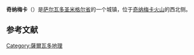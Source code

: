 {{Infobox settlement
<!--See the Table at Infobox Settlement for all fields and descriptions of usage-->
<!-- Basic info  ---------------->
|official_name          = 奇纳梅卡
|other_name             =
|native_name            =  Chinameca<!-- for cities whose native name is not in English -->
|nickname               = 
|settlement_type        = <!--For Town or Village (Leave blank for the default City)-->
|motto                  =
<!-- images and maps  ----------->
|image_skyline          = ChinamecaVolcano.jpg
|imagesize              = 300px
|image_caption          = 从[[奇纳梅卡火山|奇纳梅卡火山]]俯瞰这座城镇
|image_flag             = 
|flag_size              =
|image_seal             = 
|seal_size              =
|image_shield           = 
|shield_size            =
|image_blank_emblem     =
|blank_emblem_type      =
|blank_emblem_size      =
|image_map              = 
|mapsize                = 
|map_caption            = 
|image_map1             = 
|mapsize1               = 
|map_caption1           = 
|image_dot_map          =
|dot_mapsize            =
|dot_map_caption        =
|dot_x =  |dot_y =
|pushpin_map            = El Salvador<!-- the name of a location map as per http://en.wikipedia.org/wiki/Template:Location_map -->
|pushpin_label_position =bottom
|pushpin_map_caption    =奇纳梅卡在萨尔瓦多的位置
|pushpin_mapsize         =300
<!-- Location ------------------>
|coordinates_region     = SV
|subdivision_type       = 国家
|subdivision_name       = [[Image:Flag_of_El_Salvador.svg|25px]] [[萨尔瓦多|萨尔瓦多]]
|subdivision_type1      = 省
|subdivision_name1      = [[圣米格尔省_(萨尔瓦多)|圣米格尔省]]
|subdivision_type2      = 
|subdivision_name2      = 
|subdivision_type3      = 
|subdivision_name3      = 
|subdivision_type4      = 
|subdivision_name4      =
<!-- Politics ----------------->
|government_footnotes   =
|government_type        =
|leader_title           =
|leader_name            =
|leader_title1          =  <!-- for places with, say, both a mayor and a city manager -->
|leader_name1           =
|leader_title2          =
|leader_name2           =
|leader_title3          =
|leader_name3           =
|leader_title4          =
|leader_name4           =
|established_title      =  <!-- Settled -->
|established_date       = 
|established_title2     =  <!-- Incorporated (town) -->
|established_date2      = 
|established_title3     =  <!-- Incorporated (city) -->
|established_date3      =
<!-- Area    --------------------->
|area_magnitude         = 
|unit_pref                =Imperial <!--Enter: Imperial, if Imperial (metric) is desired-->
|area_footnotes           =
|area_total_km2           = <!-- ALL fields dealing with a measurements are subject to automatic unit conversion-->
|area_land_km2            = <!--See table @ Template:Infobox Settlement for details on automatic unit conversion-->
|area_water_km2           =
|area_total_sq_mi         =
|area_land_sq_mi          =
|area_water_sq_mi         =
|area_water_percent       =
|area_urban_km2           =
|area_urban_sq_mi         =
|area_metro_km2           =
|area_metro_sq_mi         =
|area_blank1_title        =
|area_blank1_km2          =
|area_blank1_sq_mi        =
<!-- Population   ----------------------->
|population_as_of               =2005
|population_footnotes           =
|population_note                =
|population_total               =
|population_density_km2         =
|population_density_sq_mi       =
|population_metro               =
|population_density_metro_km2   =
|population_density_metro_sq_mi =
|population_urban               =
|population_density_urban_km2   =
|population_density_urban_sq_mi =
|population_blank1_title        =Ethnicities
|population_blank1              =
|population_blank2_title        =
|population_blank2              =
|population_density_blank1_km2 =   
|population_density_blank1_sq_mi =
<!-- General information  --------------->
|timezone               = 
|utc_offset             = 
|timezone_DST           = 
|utc_offset_DST         = 
|latd=13|latm=30 |lats=|latNS=N
|longd=88|longm=21 |longs= |longEW=W  
|elevation_footnotes    =  <!--for references: use <ref> </ref> tags-->
|elevation_m            = 
|elevation_ft           =
<!-- Area/postal codes & others -------->
|postal_code_type       =  <!-- enter ZIP code, Postcode, Post code, Postal code... -->
|postal_code            =
|area_code              =
|blank_name             =
|blank_info             =
|blank1_name            =
|blank1_info            =
|website                = 
|footnotes              = 
}} 

'''奇纳梅卡'''（{{lang-es|Chinameca}}）是[[萨尔瓦多|萨尔瓦多]][[圣米格尔省_(萨尔瓦多)|圣米格尔省]]的一个城镇，位于[[奇纳梅卡火山|奇纳梅卡火山]]的西北侧。

==参考文献==
{{Reflist}}


{{coord|13|30|N|88|21|W|region:SV_type:city|display=title}}
[[Category:薩爾瓦多地理|Category:薩爾瓦多地理]]
